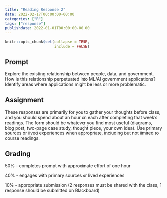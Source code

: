 ```yaml
---
title: "Reading Response 2"
date: 2022-02-17T00:00:00-00:00
categories: ["R"]
tags: ["response"]
publishdate: 2022-01-01T00:00:00-00:00
---
```


```r
knitr::opts_chunk$set(collapse = TRUE,
                      include = FALSE)
```

## Prompt

Explore the existing relationship between people, data, and government. 
How is this relationship perpetuated into ML/AI government applications? 
Identify areas where applications might be less or more problematic.

## Assignment

These responses are primarily for you to gather your thoughts before class, and you should spend about an hour on each after completing that week’s readings. 
The form should be whatever you find most useful (diagrams, blog post, two-page case study, thought piece, your own idea). 
Use primary sources or lived experiences when appropriate, including but not limited to course readings. 

## Grading

50% - completes prompt with approximate effort of one hour

40% - engages with primary sources or lived experiences

10% - appropriate submission (2 responses must be shared with the class, 1 response should be submitted on Blackboard)